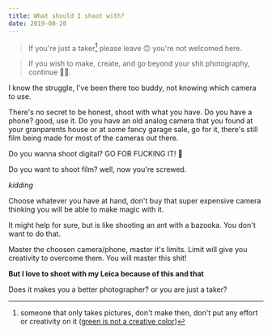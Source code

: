 ```yaml
---
title: What should I shoot with?
date: 2019-08-20
---
```

> If you're just a taker[^1] please leave 🙃 you're not welcomed here.

> If you wish to make, create, and go beyond your shit photography, continue 💁‍♀️.

I know the struggle, I've been there too buddy, not knowing which camera to use.

There's no secret to be honest, shoot with what you have. Do you have a phone? good, use it. Do you have an old analog camera that you found at your granparents house or at some fancy garage sale, go for it, there's still film being made for most of the cameras out there.

Do you wanna shoot digital? GO FOR FUCKING IT! 🙈

Do you want to shoot film? well, now you're screwed. 

*kidding*

Choose whatever you have at hand, don't buy that super expensive camera thinking you will be able to make magic with it.

It might help for sure, but is like shooting an ant with a bazooka. You don't want to do that.

Master the choosen camera/phone, master it's limits. Limit will give you creativity to overcome them. You will master this shit!

**But I love to shoot with my Leica because of this and that**

Does it makes you a better photographer? or you are just a taker?


[^1]: someone that only takes pictures, don't make then, don't put any effort or creativity on it ([green is not a creative color](https://www.youtube.com/watch?v=9C_HReR_McQ))
